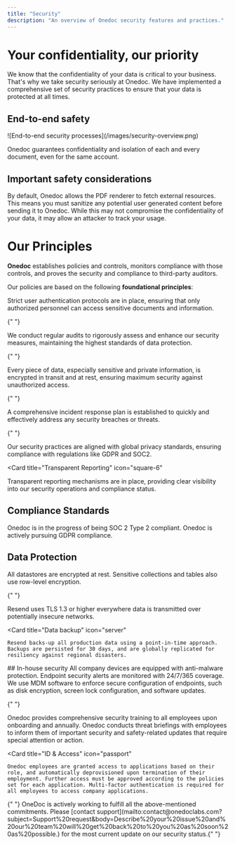 ```yaml
---
title: "Security"
description: "An overview of Onedoc security features and practices."
---
```


# Your confidentiality, our priority

We know that the confidentiality of your data is critical to your business. That's why we take security seriously at Onedoc. We have implemented a comprehensive set of security practices to ensure that your data is protected at all times.

## End-to-end safety

<Frame caption="Onedoc end-to-end security process">
  ![End-to-end security processes](/images/security-overview.png)
</Frame>

Onedoc guarantees confidentiality and isolation of each and every document, even for the same account.

## Important safety considerations

By default, Onedoc allows the PDF renderer to fetch external resources. This means you must sanitize any potential user generated content before sending it to Onedoc. While this may not compromise the confidentiality of your data, it may allow an attacker to track your usage.

# Our Principles

**Onedoc** establishes policies and controls, monitors compliance with those controls, and proves the security and compliance to third-party auditors.

Our policies are based on the following **foundational principles**:

<CardGroup cols={2}>
  <Card
    title="Authentication"
    icon="square-1"
  >
    Strict user authentication protocols are in place, ensuring that only authorized personnel can access sensitive documents and information.
  </Card>

{" "}

<Card title="Regular Auditing" icon="square-2">
  We conduct regular audits to rigorously assess and enhance our security
  measures, maintaining the highest standards of data protection.
</Card>

{" "}

<Card title="Data Encryption" icon="square-3">
  Every piece of data, especially sensitive and private information, is
  encrypted in transit and at rest, ensuring maximum security against
  unauthorized access.
</Card>

{" "}

<Card title="Incident Response Plan" icon="square-4">
  A comprehensive incident response plan is established to quickly and
  effectively address any security breaches or threats.
</Card>

{" "}

<Card title="Privacy Compliance" icon="square-5">
  Our security practices are aligned with global privacy standards, ensuring
  compliance with regulations like GDPR and SOC2.
</Card>

  <Card
    title="Transparent Reporting"
    icon="square-6"
  >
Transparent reporting mechanisms are in place, providing clear visibility into our security operations and compliance status.
  </Card>
</CardGroup>

## Compliance Standards

<AccordionGroup>
  <Accordion title="SOC 2 Type 2" icon="hourglass-clock">
    Onedoc is in the progress of being SOC 2 Type 2 compliant.
  </Accordion>
  <Accordion title="GDPR" icon="hourglass-clock">
    Onedoc is actively pursuing GDPR compliance.
  </Accordion>
</AccordionGroup>

## Data Protection

<CardGroup cols={1}>
  <Card
    title="Data at rest"
    icon="database"
  >
    All datastores are encrypted at rest. Sensitive collections and tables also use row-level encryption.
  </Card>

{" "}

<Card title="Data in transit" icon="network-wired">
  Resend uses TLS 1.3 or higher everywhere data is transmitted over potentially
  insecure networks.
</Card>

  <Card
    title="Data backup"
    icon="server"
  >
    Resend backs-up all production data using a point-in-time approach. Backups are persisted for 30 days, and are globally replicated for resiliency against regional disasters.
  </Card>
</CardGroup>
  ## In-house security

<CardGroup cols={1}>
  <Card
    title="Endpoint protection"
    icon="computer"
  >
    All company devices are equipped with anti-malware protection. Endpoint security alerts are monitored with 24/7/365 coverage. We use MDM software to enforce secure configuration of endpoints, such as disk encryption, screen lock configuration, and software updates.
  </Card>

{" "}

<Card title="Education" icon="user-graduate">
  Onedoc provides comprehensive security training to all employees upon
  onboarding and annually. Onedoc conducts threat briefings with employees to
  inform them of important security and safety-related updates that require
  special attention or action.
</Card>

  <Card
    title="ID & Access"
    icon="passport"
  >
    Onedoc employees are granted access to applications based on their role, and automatically deprovisioned upon termination of their employment. Further access must be approved according to the policies set for each application. Multi-factor authentication is required for all employees to access company applications.
  </Card>
</CardGroup>

<Warning>
  {" "}
  OneDoc is actively working to fulfill all the above-mentioned commitments. Please
  [contact support](mailto:contact@onedoclabs.com?subject=Support%20request&body=Describe%20your%20issue%20and%20our%20team%20will%20get%20back%20to%20you%20as%20soon%20as%20possible.)
  for the most current update on our security status.{" "}
</Warning>
